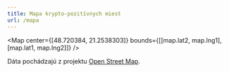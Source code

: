 ```yaml
---
title: Mapa krypto-pozitívnych miest
url: /mapa
---
```



<Map
  center={[48.720384, 21.2538303]}
  bounds={[[map.lat2, map.lng1], [map.lat1, map.lng2]]}
/>

Dáta pochádzajú z projektu [Open Street Map](https://www.openstreetmap.org/).

<!-- <small>Naposledy aktualizované ...</small> -->
